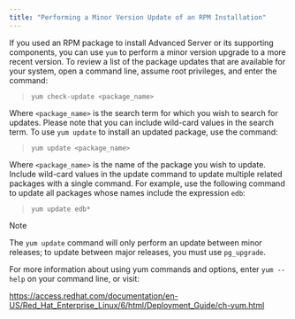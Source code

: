 ```yaml
---
title: "Performing a Minor Version Update of an RPM Installation"
---
```


If you used an RPM package to install Advanced Server or its supporting components, you can use `yum` to perform a minor version upgrade to a more recent version. To review a list of the package updates that are available for your system, open a command line, assume root privileges, and enter the command:

> `yum check-update <package_name>`

Where `<package_name>` is the search term for which you wish to search for updates. Please note that you can include wild-card values in the search term. To use `yum update` to install an updated package, use the command:

> `yum update <package_name>`

Where `<package_name>` is the name of the package you wish to update. Include wild-card values in the update command to update multiple related packages with a single command. For example, use the following command to update all packages whose names include the expression `edb`:

> `yum update edb*`

<div class="note">

<div class="title">

Note

</div>

The `yum update` command will only perform an update between minor releases; to update between major releases, you must use `pg_upgrade`.

</div>

For more information about using yum commands and options, enter `yum --help` on your command line, or visit:

<https://access.redhat.com/documentation/en-US/Red_Hat_Enterprise_Linux/6/html/Deployment_Guide/ch-yum.html>
